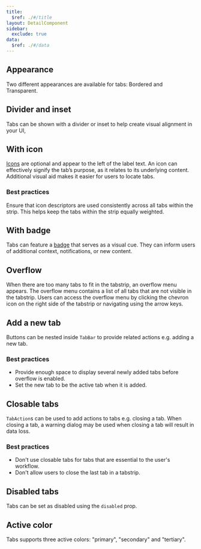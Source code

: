 ```yaml
---
title:
  $ref: ./#/title
layout: DetailComponent
sidebar:
  exclude: true
data:
  $ref: ./#/data
---
```


<LivePreview componentName="tabs" exampleName="Appearance" >

## Appearance

Two different appearances are available for tabs: Bordered and Transparent.

</LivePreview>

<LivePreview componentName="tabs" exampleName="DividerAndInset" >

## Divider and inset

Tabs can be shown with a divider or inset to help create visual alignment in your UI,

</LivePreview>

<LivePreview componentName="tabs" exampleName="WithIcon" >

## With icon

[Icons](../icon) are optional and appear to the left of the label text. An icon can effectively signify the tab’s purpose, as it relates to its underlying content. Additional visual aid makes it easier for users to locate tabs.

### Best practices

Ensure that icon descriptors are used consistently across all tabs within the strip. This helps keep the tabs within the strip equally weighted.

</LivePreview>

<LivePreview componentName="tabs" exampleName="WithBadge" >

## With badge

Tabs can feature a [badge](../badge) that serves as a visual cue. They can inform users of additional context, notifications, or new content.

</LivePreview>

<LivePreview componentName="tabs" exampleName="Overflow" >

## Overflow

When there are too many tabs to fit in the tabstrip, an overflow menu appears. The overflow menu contains a list of all tabs that are not visible in the tabstrip. Users can access the overflow menu by clicking the chevron icon on the right side of the tabstrip or navigating using the arrow keys.

</LivePreview>

<LivePreview componentName="tabs" exampleName="AddANewTab" >

## Add a new tab

Buttons can be nested inside `TabBar` to provide related actions e.g. adding a new tab.

### Best practices

- Provide enough space to display several newly added tabs before overflow is enabled.
- Set the new tab to be the active tab when it is added.

</LivePreview>

<LivePreview componentName="tabs" exampleName="ClosableTabs" >

## Closable tabs

`TabAction`s can be used to add actions to tabs e.g. closing a tab. When closing a tab, a warning dialog may be used when closing a tab will result in data loss.

### Best practices

- Don't use closable tabs for tabs that are essential to the user's workflow.
- Don't allow users to close the last tab in a tabstrip.

</LivePreview>

<LivePreview componentName="tabs" exampleName="DisabledTabs" >

## Disabled tabs

Tabs can be set as disabled using the `disabled` prop.

</LivePreview>

<LivePreview componentName="tabs" exampleName="ActiveColor" >

## Active color

Tabs supports three active colors: "primary", "secondary" and "tertiary".

</LivePreview>
